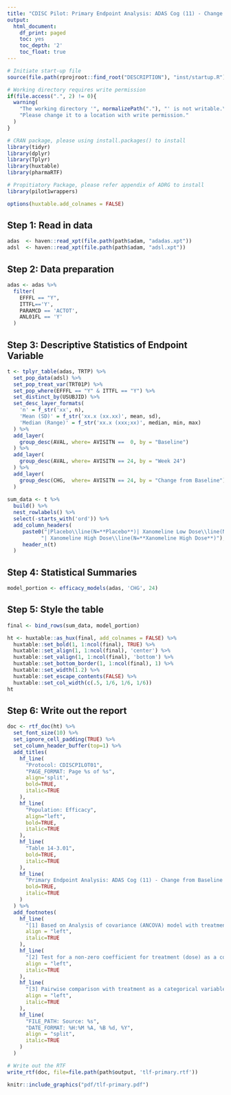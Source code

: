 ```yaml
---
title: "CDISC Pilot: Primary Endpoint Analysis: ADAS Cog (11) - Change from Baseline to Week 24 - LOCF"
output:
  html_document:
    df_print: paged
    toc: yes
    toc_depth: '2'
    toc_float: true
---
```


```r
# Initiate start-up file
source(file.path(rprojroot::find_root("DESCRIPTION"), "inst/startup.R"))
```
```r
# Working directory requires write permission
if(file.access(".", 2) != 0){
  warning(
    "The working directory '", normalizePath("."), "' is not writable.\n",
    "Please change it to a location with write permission."
  )
}
```

```r
# CRAN package, please using install.packages() to install
library(tidyr)
library(dplyr)
library(Tplyr)
library(huxtable)
library(pharmaRTF)

# Propitiatory Package, please refer appendix of ADRG to install 
library(pilot1wrappers)
```

```r
options(huxtable.add_colnames = FALSE)
```

## Step 1: Read in data

```r
adas  <- haven::read_xpt(file.path(path$adam, "adadas.xpt")) 
adsl  <- haven::read_xpt(file.path(path$adam, "adsl.xpt")) 
```

## Step 2: Data preparation
```r
adas <- adas %>%
  filter(
    EFFFL == "Y",
    ITTFL=='Y',
    PARAMCD == 'ACTOT',
    ANL01FL == 'Y'
  )
```

## Step 3: Descriptive Statistics of Endpoint Variable
```r
t <- tplyr_table(adas, TRTP) %>% 
  set_pop_data(adsl) %>% 
  set_pop_treat_var(TRT01P) %>% 
  set_pop_where(EFFFL == "Y" & ITTFL == "Y") %>% 
  set_distinct_by(USUBJID) %>% 
  set_desc_layer_formats(
    'n' = f_str('xx', n),
    'Mean (SD)' = f_str('xx.x (xx.xx)', mean, sd),
    'Median (Range)' = f_str('xx.x (xxx;xx)', median, min, max)
  ) %>% 
  add_layer(
    group_desc(AVAL, where= AVISITN ==  0, by = "Baseline")
  ) %>% 
  add_layer(
    group_desc(AVAL, where= AVISITN == 24, by = "Week 24")
  ) %>% 
  add_layer(
    group_desc(CHG,  where= AVISITN == 24, by = "Change from Baseline")
  )
  
sum_data <- t %>% 
  build() %>% 
  nest_rowlabels() %>% 
  select(-starts_with('ord')) %>% 
  add_column_headers(
     paste0("|Placebo\\line(N=**Placebo**)| Xanomeline Low Dose\\line(N=**Xanomeline Low Dose**) ", 
           "| Xanomeline High Dose\\line(N=**Xanomeline High Dose**)"),
     header_n(t)
  )
```
 
## Step 4: Statistical Summaries 

```r
model_portion <- efficacy_models(adas, 'CHG', 24)
```

## Step 5: Style the table

```r
final <- bind_rows(sum_data, model_portion)

ht <- huxtable::as_hux(final, add_colnames = FALSE) %>%
  huxtable::set_bold(1, 1:ncol(final), TRUE) %>%
  huxtable::set_align(1, 1:ncol(final), 'center') %>%
  huxtable::set_valign(1, 1:ncol(final), 'bottom') %>%
  huxtable::set_bottom_border(1, 1:ncol(final), 1) %>%
  huxtable::set_width(1.2) %>%
  huxtable::set_escape_contents(FALSE) %>%
  huxtable::set_col_width(c(.5, 1/6, 1/6, 1/6))
ht
```

## Step 6: Write out the report

```r
doc <- rtf_doc(ht) %>% 
  set_font_size(10) %>%
  set_ignore_cell_padding(TRUE) %>%
  set_column_header_buffer(top=1) %>% 
  add_titles(
    hf_line(
      "Protocol: CDISCPILOT01",
      "PAGE_FORMAT: Page %s of %s",
      align='split',
      bold=TRUE,
      italic=TRUE
    ),
    hf_line(
      "Population: Efficacy",
      align="left",
      bold=TRUE,
      italic=TRUE
    ),
    hf_line(
      "Table 14-3.01",
      bold=TRUE,
      italic=TRUE
    ),
    hf_line(
      "Primary Endpoint Analysis: ADAS Cog (11) - Change from Baseline to Week 24 - LOCF",
      bold=TRUE,
      italic=TRUE
    )
  ) %>% 
  add_footnotes(
    hf_line(
      "[1] Based on Analysis of covariance (ANCOVA) model with treatment and site group as factors and baseline value as a covariate.",
      align = "left",
      italic=TRUE
    ),
    hf_line(
      "[2] Test for a non-zero coefficient for treatment (dose) as a continuous variable",
      align = "left",
      italic=TRUE
    ),
    hf_line(
      "[3] Pairwise comparison with treatment as a categorical variable: p-values without adjustment for multiple comparisons.",
      align = "left",
      italic=TRUE
    ),
    hf_line(
      "FILE_PATH: Source: %s",
      "DATE_FORMAT: %H:%M %A, %B %d, %Y",
      align = "split",
      italic=TRUE
    )
  )

# Write out the RTF
write_rtf(doc, file=file.path(path$output, 'tlf-primary.rtf'))
```

```r
knitr::include_graphics("pdf/tlf-primary.pdf")
```
